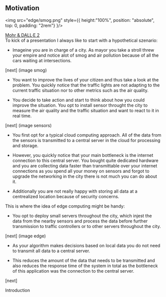 ## Motivation

<img src="edge/smog.png" style={{
    height:"100%", position: "absolute",
    top: 0,
    padding: "2rem"}
    }/>

<div
    style={{
        position: 'absolute',
        bottom: '0',
        right: '0',
        padding: '1rem',
        fontSize: '1.2rem'
    }}
>
    <a href="https://labs.openai.com/">Mohr & DALL·E 2</a>
</div>


<Navbar sections={false} />


<Note>
To kick of a presentation I always like to start with a hypothetical szenario:


- Imageine you are in charge of a city. As mayor you take a stroll threw your empire and notice alot of smog and air pollution because of all the cars waiting at intersections.

[next] (image smog)

- You want to improve the lives of your citizen and thus take a look at the problem. You quickly notice that the traffic lights are not adapting to the current traffic situation nor to other metrics
such as the air quality.

- You decide to take action and start to think about how you could improve the situation. You opt to install sensor throught the city to measure the air quality and the traffic situation and want to react to it in real time.

[next] (image sensors)

- You first opt for a typical cloud computing approach. All of the data from the sensors is transmitted to a central server in the cloud for processing and storage.

- However, you quickly notice that your main bottleneck is the internet connection to this central server. You bought quite dedicated hardware and you are collecting data faster than transmittable over your internet connections as you spend all your money on sensors and forgot to upgrade the networking in the city there is not much you can do about it.

- Additionally you are not really happy with storing all data at a centrealized location because of 
security concerns.

This is where the idea of edge computing might be handy:

- You opt to deploy small servers throughout the city, which injest the data from the nearby sensors and process the data before further transmission to traffic controllers or to other servers throughout the city. 

[next] (image edge)

- As your algorithm makes decisions based on local data you do not need to transmit all data to a central server.

- This reduces the amount of the data that needs to be transmitted and also reduces the response time of the system in total as the bottleneck of this application was the connection to the central server.

[next] 

Introduction
</Note>